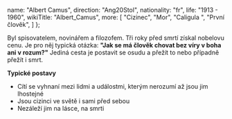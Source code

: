 
  name: "Albert Camus",
  direction: "Ang20Stol",
  nationality: "fr",
  life: "1913 - 1960",
  wikiTitle: "Albert_Camus",
  more: [
    "Cizinec",
    "Mor",
    "Caligula ",
    "První člověk",
  ]
};

<Author author={author} wikiText hideSource />

Byl spisovatelem, novinářem a filozofem. Tři roky před smrtí získal nobelovu cenu.
Je pro něj typická otázka: **"Jak se má člověk chovat bez víry v boha ani v rozum?"** 
Jediná cesta je postavit se osudu a přežít to nebo případně přežít i smrt.

**Typické postavy**
- Cítí se vyhnaní mezi lidmi a událostmi, kterým nerozumí až jsou jim lhostejné
- Jsou cizinci ve světě i sami před sebou
- Nezáleží jim na lásce, na smrti
